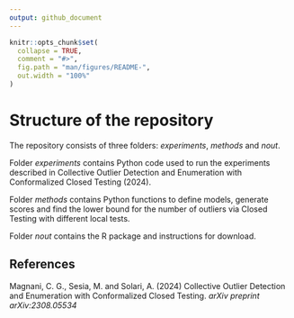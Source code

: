 ```yaml
---
output: github_document
---
```


<!-- README.md is generated from README.Rmd. Please edit that file -->

```r
knitr::opts_chunk$set(
  collapse = TRUE,
  comment = "#>",
  fig.path = "man/figures/README-",
  out.width = "100%"
)
```



# Structure of the repository
The repository consists of three folders: *experiments*, *methods* and *nout*.

Folder *experiments* contains Python code used to run the experiments described in Collective Outlier Detection and Enumeration with Conformalized Closed Testing (2024).

Folder *methods* contains Python functions to define models, generate scores and find the lower bound for the number of outliers via Closed Testing with different local tests.


Folder *nout* contains the R package \code{nout} and instructions for download.

## References

Magnani, C. G., Sesia, M. and Solari, A. (2024) Collective Outlier Detection and Enumeration with Conformalized Closed Testing. *arXiv preprint arXiv:2308.05534*


